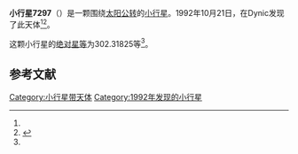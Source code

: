 {{Infobox planet
| bgcolour = #FFFFC0
| name = 7297
| symbol = 
| image = 
| caption = 
| discovery = yes
| discovery_ref = 
| discoverer = {{link-jp|杉江淳|杉江淳}}
| discovery_site = [[Dynic|Dynic]] 
| discovered = 1992年10月21日
| designations = yes
| mp_name = 
| named_after = 
| alt_names = 1992 UG/ 1971 UH2 / 1991 KE2
| mp_category = [[主带小行星|主带小行星]]
| orbit_ref = <ref name="a">[http://ssd.jpl.nasa.gov/sbdb.cgi?sstr=7297 7297] {{Wayback|url=http://ssd.jpl.nasa.gov/sbdb.cgi?sstr=7297 |date=20210810170227 }}，小行星數據庫瀏覽器（JPL Small-Body Database Browser）－[[美国国家航空航天局|美国国家航空航天局]]喷气推进实验室</ref>
| epoch = 2456400.5 (2013年4月18日更新)
| aphelion = {{convert|3.3237723|AU|km|3|abbr=on|lk=out}}
| perihelion = {{convert|1.8756971|AU|km|3|abbr=on}}
| semimajor = {{convert|2.5997347|AU|km|3|abbr=on}}
| eccentricity = 0.2785044
| period = 1531.059194 [[日|日]]<br />4.19[[儒略年|儒略年]]
| avg_speed = 
| inclination = 6.51449
| asc_node = 83.29213
| mean_anomaly = 
| arg_peri = 302.31825
| satellites = 
| physical_characteristics = yes
| dimensions = 
| mass = 
| density = 
| surface_grav = 
| escape_velocity = 
| sidereal_day = 
| axial_tilt = 
| pole_ecliptic_lat = 
| pole_ecliptic_lon = 
| albedo = 
| temperatures= 
| temp_name1 = 
| mean_temp_1 = 
| max_temp_1 = 
| temp_name2 = 
| max_temp_2 = 
| spectral_type = 
| abs_magnitude = 302.31825
}}

'''小行星7297'''（{{lang-en|7297}}）是一颗围绕[[太阳|太阳]][[公转|公转]]的[[小行星|小行星]]。1992年10月21日，{{link-jp|杉江淳|杉江淳}}在Dynic发现了此天体<ref name="a" /><ref>{{cite news|title=小行星列表|url=http://cfa-www.harvard.edu/iau/lists/NumberedMPs.txt|accessdate=2013-07-08|newspaper=哈佛大学|archive-date=2008-05-17|archive-url=https://web.archive.org/web/20080517010638/http://cfa-www.harvard.edu/iau/lists/NumberedMPs.txt|dead-url=no}}</ref>。

这颗小行星的[[绝对星等|绝对星等]]为302.31825等<ref name="a" />。

==参考文献==
{{reflist}}
{{Minor Planet Number|[[小行星7296|小行星7296]]|[[小行星7298|小行星7298]]}}

{{小天体}}

[[Category:小行星带天体|Category:小行星带天体]]
[[Category:1992年发现的小行星|Category:1992年发现的小行星]]

{{asteroid-stub}}